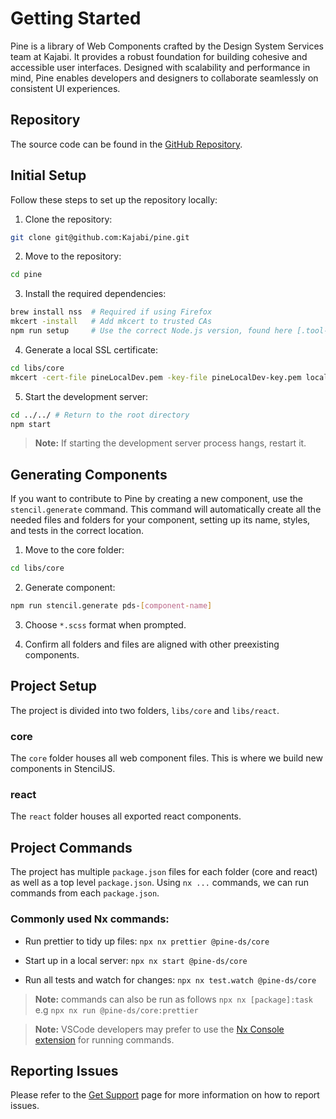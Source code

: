 
<Meta title="Resources/Get Started"/>

# Getting Started

Pine is a library of Web Components crafted by the Design System Services team at Kajabi. It provides a robust foundation for building cohesive and accessible user interfaces. Designed with scalability and performance in mind, Pine enables developers and designers to collaborate seamlessly on consistent UI experiences.

## Repository

The source code can be found in the [GitHub Repository](https://github.com/Kajabi/pine).

## Initial Setup

Follow these steps to set up the repository locally:

1. Clone the repository:
```bash
git clone git@github.com:Kajabi/pine.git
```

2. Move to the repository:
```bash
cd pine
```

3. Install the required dependencies:
```bash
brew install nss  # Required if using Firefox
mkcert -install   # Add mkcert to trusted CAs
npm run setup     # Use the correct Node.js version, found here [.tool-versions]
```

4. Generate a local SSL certificate:
```bash
cd libs/core
mkcert -cert-file pineLocalDev.pem -key-file pineLocalDev-key.pem localhost 7300
```

5. Start the development server:
```bash
cd ../../ # Return to the root directory
npm start
```

> **Note:** If starting the development server process hangs, restart it.

## Generating Components

If you want to contribute to Pine by creating a new component, use the `stencil.generate` command. This command will automatically create all the needed files and folders for your component, setting up its name, styles, and tests in the correct location.

1. Move to the core folder:
```bash
cd libs/core
```

2. Generate component:
```bash
npm run stencil.generate pds-[component-name]
```

3. Choose `*.scss` format when prompted.

4. Confirm all folders and files are aligned with other preexisting components.


## Project Setup
The project is divided into two folders, `libs/core` and `libs/react`.

### core
The `core` folder houses all web component files. This is where we build new components in StencilJS.

### react
The `react` folder houses all exported react components.


## Project Commands
The project has multiple `package.json` files for each folder (core and react) as well as a top level `package.json`. Using `nx ...` commands, we can run commands from each `package.json`.

### Commonly used Nx commands:

- Run prettier to tidy up files: `npx nx prettier @pine-ds/core`

- Start up in a local server: `npx nx start @pine-ds/core`

- Run all tests and watch for changes: `npx nx test.watch @pine-ds/core`

> **Note:** commands can also be run as follows `npx nx [package]:task` e.g `npx nx run @pine-ds/core:prettier`

> **Note:** VSCode developers may prefer to use the [Nx Console extension](https://marketplace.visualstudio.com/items?itemName=nrwl.angular-console) for running commands.


## Reporting Issues
Please refer to the [Get Support](?path=/docs/resources-get-support--docs) page for more information on how to report issues.
